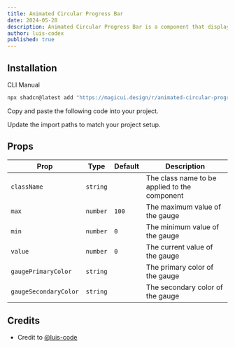 ```yaml
---
title: Animated Circular Progress Bar
date: 2024-05-28
description: Animated Circular Progress Bar is a component that displays a circular gauge with a percentage value.
author: luis-codex
published: true
---
```


<ComponentPreview name="animated-circular-progress-bar-demo" />

## Installation

<Tabs defaultValue="cli">

<TabsList>
  <TabsTrigger value="cli">CLI</TabsTrigger>
  <TabsTrigger value="manual">Manual</TabsTrigger>
</TabsList>
<TabsContent value="cli">

```bash
npx shadcn@latest add "https://magicui.design/r/animated-circular-progress-bar"
```

</TabsContent>

<TabsContent value="manual">

<Steps>

<Step>Copy and paste the following code into your project.</Step>

<ComponentSource name="animated-circular-progress-bar" />

<Step>Update the import paths to match your project setup.</Step>

</Steps>

</TabsContent>

</Tabs>

## Props

| Prop                  | Type     | Default | Description                                   |
| --------------------- | -------- | ------- | --------------------------------------------- |
| `className`           | `string` |         | The class name to be applied to the component |
| `max`                 | `number` | `100`   | The maximum value of the gauge                |
| `min`                 | `number` | `0`     | The minimum value of the gauge                |
| `value`               | `number` | `0`     | The current value of the gauge                |
| `gaugePrimaryColor`   | `string` |         | The primary color of the gauge                |
| `gaugeSecondaryColor` | `string` |         | The secondary color of the gauge              |

## Credits

- Credit to [@luis-code](https://luis-code.vercel.app/)
